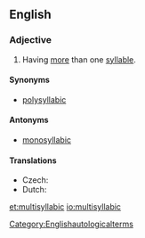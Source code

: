 ==English==

===Adjective===
{{en-adj|-}}

# {{context|of a word|lang=en}} Having [[more]] than one [[syllable]].

====Synonyms====
* [[polysyllabic]]

====Antonyms====
* [[monosyllabic]]

====Translations====
{{trans-top|having more than one syllable}}
* Czech: {{t|cs|víceslabičný}}
* Dutch: {{t|nl|meerlettergrepig}}
{{trans-mid}}
{{trans-bottom}}

[[Category:Englishautologicalterms]]

[[et:multisyllabic]]
[[io:multisyllabic]]